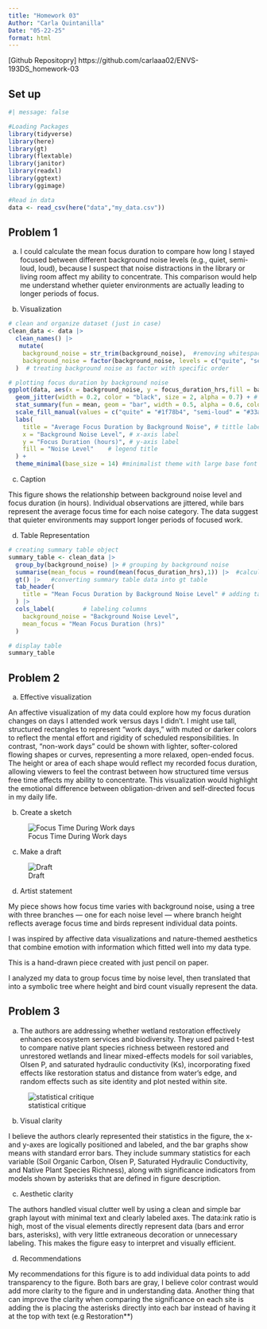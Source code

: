 ```yaml
---
title: "Homework 03"
Author: "Carla Quintanilla"
Date: "05-22-25"
format: html
---
```


\[Github Repositopry\] https://github.com/carlaaa02/ENVS-193DS_homework-03

## Set up

```r
#| message: false

#Loading Packages 
library(tidyverse)
library(here)
library(gt)
library(flextable)
library(janitor)
library(readxl)
library(ggtext)
library(ggimage)

#Read in data 
data <- read_csv(here("data","my_data.csv"))

```

## Problem 1

a.  I could calculate the mean focus duration to compare how long I stayed focused between different background noise levels (e.g., quiet, semi-loud, loud), because I suspect that noise distractions in the library or living room affect my ability to concentrate. This comparison would help me understand whether quieter environments are actually leading to longer periods of focus.

b.  Visualization

```r
# clean and organize dataset (just in case)
clean_data <- data |>
  clean_names() |> 
   mutate(
    background_noise = str_trim(background_noise),  #removing whitespace from background noise column
    background_noise = factor(background_noise, levels = c("quite", "semi-loud", "loud"))
  )  # treating background noise as factor with specific order 

# plotting focus duration by background noise 
ggplot(data, aes(x = background_noise, y = focus_duration_hrs,fill = background_noise)) +
  geom_jitter(width = 0.2, color = "black", size = 2, alpha = 0.7) + # adding individual data points with jitter and customizing size, color, and spread
  stat_summary(fun = mean, geom = "bar", width = 0.5, alpha = 0.6, color = "black") + # adding mean bars of focus duration for each background noise level and customizing color, size. 
  scale_fill_manual(values = c("quite" = "#1f78b4", "semi-loud" = "#33a02c", "loud" = "#e31a1c")) + # manually coloring each bar for background noise level 
  labs(
    title = "Average Focus Duration by Background Noise", # tittle label 
    x = "Background Noise Level", # x-axis label 
    y = "Focus Duration (hours)", # y-axis label 
    fill = "Noise Level"    # legend title
  ) +
  theme_minimal(base_size = 14) #minimalist theme with large base font size

```

c.  Caption

This figure shows the relationship between background noise level and focus duration (in hours). Individual observations are jittered, while bars represent the average focus time for each noise category. The data suggest that quieter environments may support longer periods of focused work.

d.  Table Representation

```r
# creating summary table object
summary_table <- clean_data |> 
  group_by(background_noise) |> # grouping by background noise 
  summarise(mean_focus = round(mean(focus_duration_hrs),1)) |>  #calculating mean focus duration and round to 1 decimal
  gt() |>   #converting summary table data into gt table 
  tab_header(
    title = "Mean Focus Duration by Background Noise Level" # adding table header 
  ) |>
  cols_label(        # labeling columns 
    background_noise = "Background Noise Level", 
    mean_focus = "Mean Focus Duration (hrs)"
  )

# display table
summary_table 
```


## Problem 2 

a. Effective visualization 

An affective visualization of my data could explore how my focus duration changes on days I attended work versus days I didn’t. I might use tall, structured rectangles to represent “work days,” with muted or darker colors to reflect the mental effort and rigidity of scheduled responsibilities. In contrast, “non-work days” could be shown with lighter, softer-colored flowing shapes or curves, representing a more relaxed, open-ended focus. The height or area of each shape would reflect my recorded focus duration, allowing viewers to feel the contrast between how structured time versus free time affects my ability to concentrate. This visualization would highlight the emotional difference between obligation-driven and self-directed focus in my daily life.

b. Create a sketch 

![Focus Time During Work days](~/ENVS-193DS_homework-03/data/IMG_0009.png)

c. Make a draft 

![Draft](~/ENVS-193DS_homework-03/data/IMG_0012.png)

d. Artist statement 

My piece shows how focus time varies with background noise, using a tree with three branches — one for each noise level — where branch height reflects average focus time and birds represent individual data points.

I was inspired by affective data visualizations and nature-themed aesthetics that combine emotion with information which fitted well into my data type. 

This is a hand-drawn piece created with just pencil on paper. 

I analyzed my data to group focus time by noise level, then translated that into a symbolic tree where height and bird count visually represent the data.

## Problem 3 

a. The authors are addressing whether wetland restoration effectively enhances ecosystem services and biodiversity. They used paired t-test to compare native plant species richness between restored and unrestored wetlands and linear mixed-effects models for soil variables, Olsen P, and saturated hydraulic conductivity (Ks), incorporating fixed effects like restoration status and distance from water’s edge, and random effects such as site identity and plot nested within site. 

![statistical critique](~/ENVS-193DS_homework-03/data/Screenshot 2025-05-28 at 1.04.01 PM.png)

b. Visual clarity 

I believe the authors clearly represented their statistics in the figure, the x- and y-axes are logically positioned and labeled, and the bar graphs show means with standard error bars. They include summary statistics for each variable (Soil Organic Carbon, Olsen P, Saturated Hydraulic Conductivity, and Native Plant Species Richness), along with significance indicators from models shown by asterisks that are defined in figure description. 

c. Aesthetic clarity

The authors handled visual clutter well by using a clean and simple bar graph layout with minimal text and clearly labeled axes. The data:ink ratio is high, most of the visual elements directly represent data (bars and error bars, asterisks), with very little extraneous decoration or unnecessary labeling. This makes the figure easy to interpret and visually efficient.

d. Recommendations 

My recommendations for this figure is to add individual data points to add transparency to the figure. Both bars are gray, I believe color contrast would add more clarity to the figure and in understanding data. Another thing that can improve the clarity when comparing the significance on each site is adding the is placing the asterisks directly into each bar instead of having it at the top with text (e.g Restoration**)


